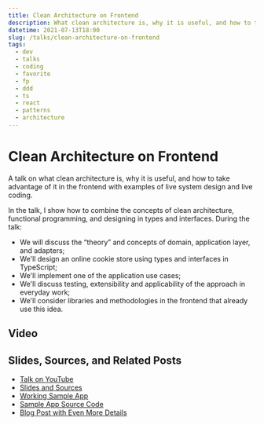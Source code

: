 ```yaml
---
title: Clean Architecture on Frontend
description: What clean architecture is, why it is useful, and how to take advantage of it in the frontend with examples of live system design and live coding.
datetime: 2021-07-13T18:00
slug: /talks/clean-architecture-on-frontend
tags:
  - dev
  - talks
  - coding
  - favorite
  - fp
  - ddd
  - ts
  - react
  - patterns
  - architecture
---
```


# Clean Architecture on Frontend

A talk on what clean architecture is, why it is useful, and how to take advantage of it in the frontend with examples of live system design and live coding.

In the talk, I show how to combine the concepts of clean architecture, functional programming, and designing in types and interfaces. During the talk:

- We will discuss the “theory” and concepts of domain, application layer, and adapters;
- We'll design an online cookie store using types and interfaces in TypeScript;
- We'll implement one of the application use cases;
- We'll discuss testing, extensibility and applicability of the approach in everyday work;
- We'll consider libraries and methodologies in the frontend that already use this idea.

## Video

<YouTube src="https://www.youtube.com/embed/ThgqBecaq_w" caption="Запись доклада на YouTube" />

## Slides, Sources, and Related Posts

- [Talk on YouTube](https://youtu.be/ThgqBecaq_w)
- [Slides and Sources](https://bespoyasov.me/slides/podlodka-conf-clean-architecture/)
- [Working Sample App](https://bespoyasov.me/showcase/frontend-clean-architecture/)
- [Sample App Source Code](https://github.com/bespoyasov/frontend-clean-architecture)
- [Blog Post with Even More Details](/blog/clean-architecture-on-frontend)
